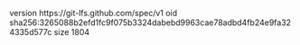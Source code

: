 version https://git-lfs.github.com/spec/v1
oid sha256:3265088b2efd1fc9f075b3324dabebd9963cae78adbd4fb24e9fa324335d577c
size 1804
